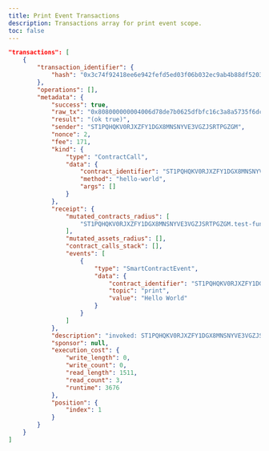 ```yaml
---
title: Print Event Transactions
description: Transactions array for print event scope.
toc: false
---
```



```json title="Print-Event transactions"
"transactions": [
    {
        "transaction_identifier": {
            "hash": "0x3c74f92418ee6e942fefd5ed03f06b032ec9ab4b88df52033c55f0ae405a21de"
        },
        "operations": [],
        "metadata": {
            "success": true,
            "raw_tx": "0x808000000004006d78de7b0625dfbfc16c3a8a5735f6dc3dc3f2ce000000000000000200000000000000ab00004ab4bcb4199c6f53a378025c6d04ad2e38c97ae8ca42558b043ec63deadd6d8548ff4540a53c1fac1fe1b55702912bb729ecab6bb37223f6da7bb94f6e7ee59e030200000000021a6d78de7b0625dfbfc16c3a8a5735f6dc3dc3f2ce11746573742d66756e6374696f6e732d76340b68656c6c6f2d776f726c6400000000",
            "result": "(ok true)",
            "sender": "ST1PQHQKV0RJXZFY1DGX8MNSNYVE3VGZJSRTPGZGM",
            "nonce": 2,
            "fee": 171,
            "kind": {
                "type": "ContractCall",
                "data": {
                    "contract_identifier": "ST1PQHQKV0RJXZFY1DGX8MNSNYVE3VGZJSRTPGZGM.test-functions-v4",
                    "method": "hello-world",
                    "args": []
                }
            },
            "receipt": {
                "mutated_contracts_radius": [
                    "ST1PQHQKV0RJXZFY1DGX8MNSNYVE3VGZJSRTPGZGM.test-functions-v4"
                ],
                "mutated_assets_radius": [],
                "contract_calls_stack": [],
                "events": [
                    {
                        "type": "SmartContractEvent",
                        "data": {
                            "contract_identifier": "ST1PQHQKV0RJXZFY1DGX8MNSNYVE3VGZJSRTPGZGM.test-functions-v4",
                            "topic": "print",
                            "value": "Hello World"
                        }
                    }
                ]
            },
            "description": "invoked: ST1PQHQKV0RJXZFY1DGX8MNSNYVE3VGZJSRTPGZGM.test-functions-v4::hello-world()",
            "sponsor": null,
            "execution_cost": {
                "write_length": 0,
                "write_count": 0,
                "read_length": 1511,
                "read_count": 3,
                "runtime": 3676
            },
            "position": {
                "index": 1
            }
        }
    }
]
```
